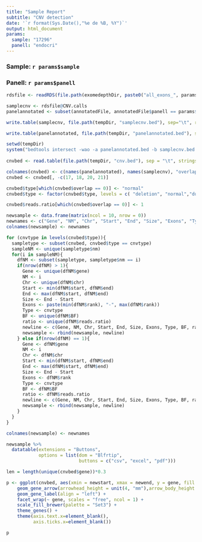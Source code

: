 ```yaml
---
title: "Sample Report"
subtitle: "CNV detection"
date: '`r format(Sys.Date(),"%e de %B, %Y")`'
output: html_document
params:
  sample: "17296"
  panell: "endocri"
---
```


### Sample: `r params$sample`
### Panell: `r params$panell`

```r
rdsfile <- readRDS(file.path(exomedepthDir, paste0("all_exons_", params$sample, ".RDS")))

samplecnv <- rdsfile@CNV.calls
panelannotated <- subset(annotatedFile, annotatedFile$panell == params$panell)

write.table(samplecnv, file.path(tempDir, "samplecnv.bed"), sep="\t", row.names=FALSE, quote = FALSE, col.names = FALSE)  

write.table(panelannotated, file.path(tempDir, "panelannotated.bed"), sep="\t", row.names=FALSE, quote = FALSE, col.names = FALSE)  

setwd(tempDir)
system("bedtools intersect -wao -a panelannotated.bed -b samplecnv.bed > cnv.bed")
  
cnvbed <- read.table(file.path(tempDir, "cnv.bed"), sep = "\t", stringsAsFactors = FALSE)

colnames(cnvbed) <- c(names(panelannotated), names(samplecnv), "overlap")
cnvbed <- cnvbed[, -c(17, 18, 20, 21)]

cnvbed$type[which(cnvbed$overlap == 0)] <- "normal"
cnvbed$type <- factor(cnvbed$type, levels = c( "deletion", "normal","duplication"))

cnvbed$reads.ratio[which(cnvbed$overlap == 0)] <- 1
```

```r
newsample <- data.frame(matrix(ncol = 10, nrow = 0))
newnames <- c("Gene", "NM", "Chr", "Start", "End", "Size", "Exons", "Type", "BF", "read.ratio")
colnames(newsample) <- newnames

for (cnvtype in levels(cnvbed$type)){
  sampletype <- subset(cnvbed, cnvbed$type == cnvtype)
  sampleNM <- unique(sampletype$nm)
  for(i in sampleNM){
    dfNM <- subset(sampletype, sampletype$nm == i)
    if(nrow(dfNM) > 1){
      Gene <- unique(dfNM$gene)
      NM <- i
      Chr <- unique(dfNM$chr)
      Start <- min(dfNM$start, dfNM$end)
      End <- max(dfNM$start, dfNM$end)
      Size <- End - Start
      Exons <- paste(min(dfNM$rank), "-", max(dfNM$rank))
      Type <- cnvtype
      BF <- unique(dfNM$BF)
      ratio <- unique(dfNM$reads.ratio)
      newline <- c(Gene, NM, Chr, Start, End, Size, Exons, Type, BF, ratio)
      newsample <- rbind(newsample, newline)
    } else if(nrow(dfNM) == 1){
      Gene <- dfNM$gene
      NM <- i
      Chr <- dfNM$chr
      Start <- min(dfNM$start, dfNM$end)
      End <- max(dfNM$start, dfNM$end)
      Size <- End - Start
      Exons <- dfNM$rank
      Type <- cnvtype
      BF <- dfNM$BF
      ratio <- dfNM$reads.ratio
      newline <- c(Gene, NM, Chr, Start, End, Size, Exons, Type, BF, ratio)
      newsample <- rbind(newsample, newline)
    }
  }
}

colnames(newsample) <- newnames

newsample %>% 
  datatable(extensions = "Buttons",
            options = list(dom = "Blfrtip", 
                           buttons = c("csv", "excel", "pdf")))
```

```r
len = length(unique(cnvbed$gene))*0.3
```

```r
p <- ggplot(cnvbed, aes(xmin = newstart, xmax = newend, y = gene, fill = type, label = rank)) +
    geom_gene_arrow(arrowhead_height = unit(4, "mm"),arrow_body_height = unit(4, "mm"), arrowhead_width = unit(0.2, "mm")) +
    geom_gene_label(align = "left") +
    facet_wrap(~ gene, scales = "free", ncol = 1) +
    scale_fill_brewer(palette = "Set3") +
    theme_genes() +
    theme(axis.text.x=element_blank(),
          axis.ticks.x=element_blank())

p
```


